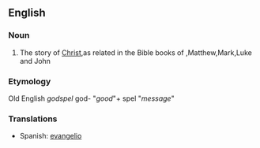==English==
===Noun===
#The story of [[Christ]],as related in the Bible books of ,Matthew,Mark,Luke and John

===Etymology===
Old English ''godspel'' god- "''good''"+ spel "''message''"

===Translations===
*Spanish: [[evangelio]]